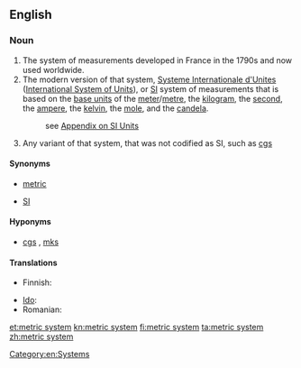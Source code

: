 ==English==

===Noun===
{{en-noun|head=[[metric]] [[system]]|-}}

#The system of measurements developed in France in the 1790s and now used worldwide.
#The modern version of that system, [[Systeme Internationale d'Unites]] ([[International System of Units]]), or [[SI]] system of measurements that is based on the [[base unit]]s of the [[meter]]/[[metre]], the [[kilogram]], the [[second]], the [[ampere]], the [[kelvin]], the [[mole]], and the [[candela]].
#: see [[Appendix:SI_units|Appendix on SI Units]]
#Any variant of that system, that was not codified as SI, such as [[cgs]]

====Synonyms====
* [[metric]] {{qualifier|abbreviation}}
* {{sense|système international}} [[SI]] 

====Hyponyms====
* {{sense|variants}} [[cgs]] , [[mks]]

====Translations====
{{trans-top|system of measurements developed in France}}
* Finnish: {{t|fi|metrijärjestelmä}}
{{trans-mid}}
* [[Ido]]: {{t|io|metrala sistemo}}
* Romanian: {{t+|ro|sistem metric|n}}
{{trans-bottom}}

{{trans-see|International System of Units}}

[[Category:en:Systems]]

[[et:metric system]]
[[kn:metric system]]
[[fi:metric system]]
[[ta:metric system]]
[[zh:metric system]]